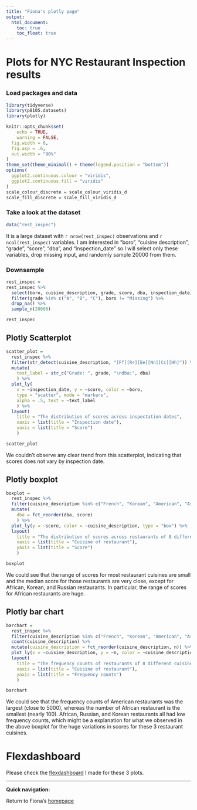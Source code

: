 ```yaml
---
title: "Fiona's plotly page"
output: 
  html_document:
    toc: true
    toc_float: true
---
```


# Plots for NYC Restaurant Inspection results


### Load packages and data

```r
library(tidyverse)
library(p8105.datasets)
library(plotly)

knitr::opts_chunk$set(
	echo = TRUE,
	warning = FALSE,
  fig.width = 6,
  fig.asp = .6,
  out.width = "90%"
)
theme_set(theme_minimal() + theme(legend.position = "bottom"))
options(
  ggplot2.continuous.colour = "viridis",
  ggplot2.continuous.fill = "viridis"
)
scale_colour_discrete = scale_colour_viridis_d
scale_fill_discrete = scale_fill_viridis_d
```

### Take a look at the dataset

```r
data("rest_inspec")
```

It is a large dataset with `r nrow(rest_inspec)` observations and `r ncol(rest_inspec)` variables. I am interested in "boro", "cuisine description", "grade", "score", "dba", and "inspection_date" so I will select only these variables, drop missing input, and randomly sample 20000 from them.

### Downsample

```r
rest_inspec = 
rest_inspec %>% 
  select(boro, cuisine_description, grade, score, dba, inspection_date) %>% 
  filter(grade %in% c("A", "B", "C"), boro != "Missing") %>% 
  drop_na() %>% 
  sample_n(20000)

rest_inspec
```

## Plotly Scatterplot

```r
scatter_plot =
  rest_inspec %>%
  filter(str_detect(cuisine_description, "[Ff][Rr][Ee][Nn][Cc][Hh]")) %>% 
  mutate(
    text_label = str_c("Grade: ", grade, "\ndba:", dba) 
    ) %>% 
  plot_ly(
    x = ~inspection_date, y = ~score, color = ~boro,
    type = "scatter", mode = "markers",
    alpha = .5, text = ~text_label
    ) %>% 
  layout(
    title = "The distribution of scores across inspectation dates",
    xaxis = list(title = "Inspection date"),
    yaxis = list(title = "Score")
    )

scatter_plot
```

We couldn't observe any clear trend from this scatterplot, indicating that scores does not vary by inspection date.

## Plotly boxplot

```r
boxplot =
  rest_inspec %>%
  filter(cuisine_description %in% c("French", "Korean", "American", "Asian", "African", "Chinese", "Russian", "Italian")) %>%
  mutate(
    dba = fct_reorder(dba, score)
    ) %>% 
  plot_ly(y = ~score, color = ~cuisine_description, type = "box") %>% 
  layout(
    title = "The distribution of scores across restaurants of 8 different cuisines",
    xaxis = list(title = "Cuisine of restaurant"),
    yaxis = list(title = "Score")
    )

boxplot
```

We could see that the range of scores for most restaurant cuisines are small and the median score for those restaurants are very close, except for African, Korean, and Russian restaurants. In particular, the range of scores for African restaurants are huge.

## Plotly bar chart

```r
barchart =
  rest_inspec %>% 
  filter(cuisine_description %in% c("French", "Korean", "American", "Asian", "African", "Chinese", "Russian", "Italian")) %>%
  count(cuisine_description) %>% 
  mutate(cuisine_description = fct_reorder(cuisine_description, n)) %>% 
  plot_ly(x = ~cuisine_description, y = ~n, color = ~cuisine_description, type = "bar", colors = "viridis") %>% 
  layout(
    title = "The frequency counts of restaurants of 8 different cuisines",
    xaxis = list(title = "Cuisine of restaurant"),
    yaxis = list(title = "Frequency counts")
    )

barchart
```

We could see that the frequency counts of American restaurants was the largest (close to 5000), whereas the number of African restaurant is the smallest (nearly 100). African, Russian, and Korean restaurants all had low frequency counts, which might be a explanation for what we observed in the above boxplot for the huge variations in scores for these 3 restaurant cuisines.

# Flexdashboard

Please check the [flexdashboard](dashboard.html) I made for these 3 plots.

---
__Quick navigation:__

Return to Fiona's [homepage](index.html)


